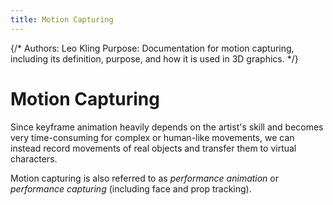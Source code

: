 ```yaml
---
title: Motion Capturing
---
```


{/*
Authors: Leo Kling
Purpose: Documentation for motion capturing, including its definition, purpose, and how it is used in 3D graphics.
*/}

# Motion Capturing

Since keyframe animation heavily depends on the artist's skill and becomes very time-consuming for complex or human-like movements, we can instead record movements of real objects and transfer them to virtual characters.

Motion capturing is also referred to as *performance animation* or *performance capturing* (including face and prop tracking).
